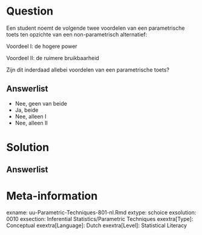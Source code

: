 Question
========
Een student noemt de volgende twee voordelen van een parametrische toets ten opzichte van een non-parametrisch alternatief:

Voordeel I: de hogere power

Voordeel II: de ruimere bruikbaarheid

Zijn dit inderdaad allebei voordelen van een parametrische toets?

  
Answerlist
----------
* Nee, geen van beide
* Ja, beide
* Nee, alleen I
* Nee, alleen II


Solution
========
  


Answerlist
----------



Meta-information
================
exname: uu-Parametric-Techniques-801-nl.Rmd
extype: schoice
exsolution: 0010
exsection: Inferential Statistics/Parametric Techniques
exextra[Type]: Conceptual
exextra[Language]: Dutch
exextra[Level]: Statistical Literacy
